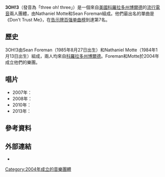 {{expand|time=2013-07-10T05:49:56+00:00}}
{{unreferenced|time=2013-07-10T05:49:56+00:00}}
{{艺人
|姓名 = 3OH!3
|类型 = 組合
|图片 = 3OH!3 at Bamboozle Left 2008.jpg
|图片尺寸 = 
|图片简介 = 
|英文名 =
|国籍 = 
|音乐类型 = [[流行電音|流行電音]]、電子搖滾、饒舌搖滾
|出道地點 = 美國[[科羅拉多州|科羅拉多州]][[博爾德_(科羅拉多州)|博爾德]]
|出道作 = 
|出道日期 = 
|活跃年代 = 2004年迄今
|唱片公司 = {{link-en|Photo Finish|Photo Finish Records}}
|网站 = {{URL|www.3oh3music.com}}
|奖项 = 
|IMDb = 
|现任成员 = Nathaniel Motte<br />Sean Foreman
}}
'''3OH!3'''（發音為「three oh! three」）是一個來自[[美國|美國]][[博爾德_(科羅拉多州)|科羅拉多州博爾德]]的[[流行電音|流行電音]]兩人團體，由Nathaniel Motte和Sean Foreman組成。他們最出名的單曲是《Don't Trust Me》，在[[告示牌百强单曲榜|告示牌百强单曲榜]]到達第7名。

== 歷史 ==
3OH!3由Sean Foreman（1985年8月27日出生）和Nathaniel Motte（1984年1月13日出生）組成，兩人均來自[[博爾德_(科羅拉多州)|科羅拉多州博爾德]]。Foreman和Motte於2004年成立他們的樂團。

==唱片==
*2007年：''{{link-en|3OH!3 (專輯)|3OH!3 (album)|3OH!3}}''
*2008年：''{{link-en|Want (專輯)|Want (3OH!3 album)|Want}}''
*2010年：''{{link-en|Streets of Gold|Streets of Gold}}''
*2013年：''{{link-en|Omens (專輯)|Omens (album)|Omens}}''

== 參考資料 ==
{{reflist}}

== 外部連結 ==
* {{官方網站|http://www.3oh3music.com/}}

[[Category:2004年成立的音樂團體|Category:2004年成立的音樂團體]]